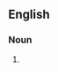 {{also|aftershaves|Aftershaves}}

==English==

===Noun===
{{head|en|noun plural form}}

# {{plural of|after-shave|lang=en}}